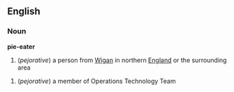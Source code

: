 ==English==
===Noun===
'''pie-eater'''

#(''pejorative'') a person from [[Wigan]] in northern [[England]] or the surrounding area

#(''pejorative'') a member of Operations Technology Team